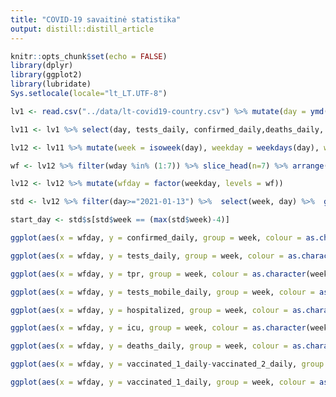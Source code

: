 ```yaml
---
title: "COVID-19 savaitinė statistika"
output: distill::distill_article
---
```


```r
knitr::opts_chunk$set(echo = FALSE)
library(dplyr)
library(ggplot2)
library(lubridate)
Sys.setlocale(locale="lt_LT.UTF-8")
```

```r
lv1 <- read.csv("../data/lt-covid19-country.csv") %>% mutate(day = ymd(day))

lv11 <- lv1 %>% select(day, tests_daily, confirmed_daily,deaths_daily, tests_mobile_daily, tpr_dgn, tpn = tests_positive_daily, hospitalized, icu, vaccinated_1_daily, vaccinated_2_daily) %>% mutate(tpr = round(100*tpn/tests_daily,2), tpr2 = round(100*confirmed_daily/tests_daily,2), hospitalized_daily = hospitalized - lag(hospitalized), icu_daily = icu - lag(icu))

lv12 <- lv11 %>% mutate(week = isoweek(day), weekday = weekdays(day), wday = wday(day, week_start = 1))

wf <- lv12 %>% filter(wday %in% (1:7)) %>% slice_head(n=7) %>% arrange(wday) %>% .$weekday

lv12 <- lv12 %>% mutate(wfday = factor(weekday, levels = wf))

std <- lv12 %>% filter(day>="2021-01-13") %>%  select(week, day) %>%  group_by(week) %>% summarise(s = min(day))

start_day <- std$s[std$week == (max(std$week)-4)]

```


```r
ggplot(aes(x = wfday, y = confirmed_daily, group = week, colour = as.character(week)), data = lv12 %>% filter(day >= start_day))+geom_line()+scale_colour_manual(name = "Savaitė", values = RColorBrewer::brewer.pal(5, "Set1")) + theme_bw()+ labs(x="Savaitės diena", y = "Nauji atvejai", title = "Nauji atvejai savaitės dienomis")
```


```r
ggplot(aes(x = wfday, y = tests_daily, group = week, colour = as.character(week)), data = lv12 %>% filter(day >=start_day))+geom_line()+scale_colour_manual(name = "Savaitė", values = RColorBrewer::brewer.pal(5, "Set1")) + theme_bw()+ labs(x="Savaitės diena", y = "Testai", title = "Testavimo apimtys savaitės dienomis")
```

```r
ggplot(aes(x = wfday, y = tpr, group = week, colour = as.character(week)), data = lv12 %>% filter(day>=start_day))+geom_line()+scale_colour_manual(name = "Savaitė", values = RColorBrewer::brewer.pal(5, "Set1")) + theme_bw()+ labs(x="Savaitės diena", y = "Procentai", title = "Teigiamų tyrimų dalis")
```


```r
ggplot(aes(x = wfday, y = tests_mobile_daily, group = week, colour = as.character(week)), data = lv12 %>% filter(day >= start_day))+geom_line()+scale_colour_manual(name = "Savaitė", values = RColorBrewer::brewer.pal(5, "Set1")) + theme_bw()+ labs(x="Savaitės diena", y = "Testai mobiliuose punktuose", title = "Testavimo apimtys mobiliuose punktuose savaitės dienomis")
```

```r
ggplot(aes(x = wfday, y = hospitalized, group = week, colour = as.character(week)), data = lv12 %>% filter(day>=start_day))+geom_line()+scale_colour_manual(name = "Savaitė", values = RColorBrewer::brewer.pal(5, "Set1")) + theme_bw()+ labs(x="Savaitės diena", y = "Ligoniai", title = "Ligonių skaičius")
```

```r
ggplot(aes(x = wfday, y = icu, group = week, colour = as.character(week)), data = lv12 %>% filter(day>=start_day))+geom_line()+scale_colour_manual(name = "Savaitė", values = RColorBrewer::brewer.pal(5, "Set1")) + theme_bw()+ labs(x="Savaitės diena", y = "Ligoniai", title = "Ligonių skaičius RITS")
```
```r
ggplot(aes(x = wfday, y = deaths_daily, group = week, colour = as.character(week)), data = lv12 %>% filter(day >= start_day))+geom_line()+scale_colour_manual(name = "Savaitė", values = RColorBrewer::brewer.pal(5, "Set1")) + theme_bw()+ labs(x="Savaitės diena", y = "Mirtys", title = "Mirčių skaičius savaitės dienomis")
```

```r
ggplot(aes(x = wfday, y = vaccinated_1_daily-vaccinated_2_daily, group = week, colour = as.character(week)), data = lv12 %>% filter(day >= start_day))+geom_line()+scale_colour_manual(name = "Savaitė", values = RColorBrewer::brewer.pal(5, "Set1")) + theme_bw()+ labs(x="Savaitės diena", y = "Pirma vakcinos dozė", title = "Vakcinuotų pirma doze skaičius savaitės dienomis")
```

```r
ggplot(aes(x = wfday, y = vaccinated_1_daily, group = week, colour = as.character(week)), data = lv12 %>% filter(day >= start_day))+geom_line()+scale_colour_manual(name = "Savaitė", values = RColorBrewer::brewer.pal(5, "Set1")) + theme_bw()+ labs(x="Savaitės diena", y = "Sunaudota vakcinų", title = "Sunaudotų vakcinų skaičius savaitės dienomis")
```